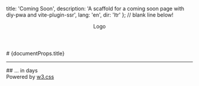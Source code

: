   title: 'Coming Soon',
  description:
    'A scaffold for a coming soon page with diy-pwa and vite-plugin-ssr',
  lang: 'en',
  dir: 'ltr'
};
// blank line below!

<header className="w3-display-topleft w3-padding-large w3-xlarge">Logo</header>
<section className="w3-display-middle">
  # {documentProps.title}
  <hr className="w3-border-grey" />
  ## ... in <DaysLeft /> days
</section>
<footer className="w3-display-bottomleft w3-padding-large">
  Powered by <a href="https://www.w3schools.com/w3css/default.asp" target="_blank"> w3.css</a>
</footer>
